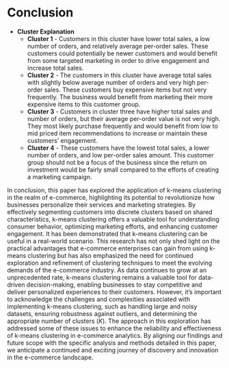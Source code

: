 # Conclusion {.unnumbered}

-   **Cluster Explanation**
    -   **Cluster 1** - Customers in this cluster have lower total sales, a low number of orders, and relatively average per-order sales. These customers could potentially be newer customers and would benefit from some targeted marketing in order to drive engagement and increase total sales.
    -   **Cluster 2** - The customers in this cluster have average total sales with slightly below average number of orders and very high per-order sales. These customers buy expensive items but not very frequently. The business would benefit from marketing their more expensive items to this customer group.
    -   **Cluster 3** - Customers in cluster three have higher total sales and number of orders, but their average per-order value is not very high. They most likely purchase frequently and would benefit from low to mid priced item recommendations to increase or maintain these customers' engagement.
    -   **Cluster 4** - These customers have the lowest total sales, a lower number of orders, and low per-order sales amount. This customer group should not be a focus of the business since the return on investment would be fairly small compared to the efforts of creating a marketing campaign.

In conclusion, this paper has explored the application of k-means clustering in the realm of e-commerce, highlighting its potential to revolutionize how businesses personalize their services and marketing strategies. By effectively segmenting customers into discrete clusters based on shared characteristics, k-means clustering offers a valuable tool for understanding consumer behavior, optimizing marketing efforts, and enhancing customer engagement. It has been demonstrated that k-means clustering can be useful in a real-world scenario. This research has not only shed light on the practical advantages that e-commerce enterprises can gain from using k-means clustering but has also emphasized the need for continued exploration and refinement of clustering techniques to meet the evolving demands of the e-commerce industry. As data continues to grow at an unprecedented rate, k-means clustering remains a valuable tool for data-driven decision-making, enabling businesses to stay competitive and deliver personalized experiences to their customers. However, it's important to acknowledge the challenges and complexities associated with implementing k-means clustering, such as handling large and noisy datasets, ensuring robustness against outliers, and determining the appropriate number of clusters ($K$). The approach in this exploration has addressed some of these issues to enhance the reliability and effectiveness of k-means clustering in e-commerce analytics. By aligning our findings and future scope with the specific analysis and methods detailed in this paper, we anticipate a continued and exciting journey of discovery and innovation in the e-commerce landscape.
